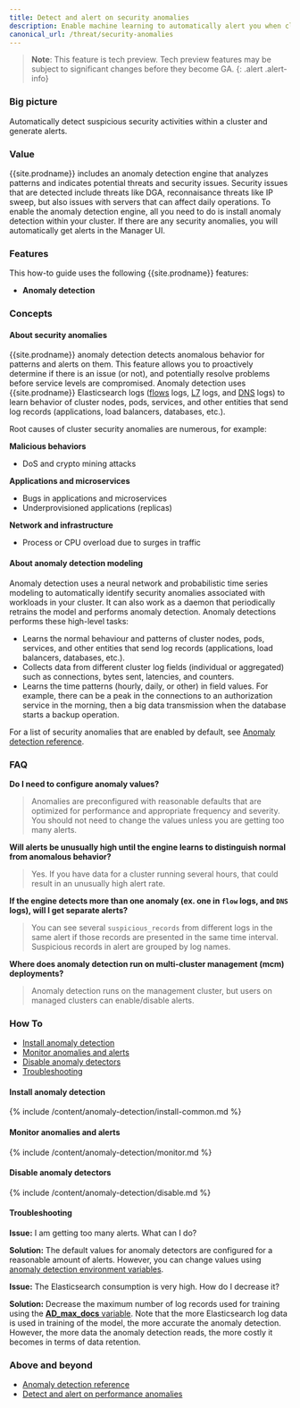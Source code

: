```yaml
---
title: Detect and alert on security anomalies
description: Enable machine learning to automatically alert you when clusters have security issues. 
canonical_url: /threat/security-anomalies
---
```


>**Note**: This feature is tech preview. Tech preview features may be subject to significant changes before they become GA.
{: .alert .alert-info}

### Big picture

Automatically detect suspicious security activities within a cluster and generate alerts. 

### Value

{{site.prodname}} includes an anomaly detection engine that analyzes patterns and indicates potential 
threats and security issues. Security issues that are detected include threats like DGA, reconnaisance threats like IP sweep, but also issues with servers that can affect daily operations. To enable the anomaly detection engine, all you need to do is install anomaly detection within your cluster. If there are any security anomalies, you will automatically get alerts in the Manager UI.

### Features

This how-to guide uses the following {{site.prodname}} features:
- **Anomaly detection**

### Concepts 

#### About security anomalies

{{site.prodname}} anomaly detection detects anomalous behavior for patterns and 
alerts on them. This feature allows you to proactively determine if there is an issue (or not), and potentially 
resolve problems before service levels are compromised. Anomaly detection uses {{site.prodname}} Elasticsearch logs 
([flows]({{site.baseurl}}/visibility/elastic/flow) logs, [L7]({{site.baseurl}}/visibility/elastic/l7) logs, and [DNS]({{site.baseurl}}/visibility/elastic/dns) logs) to learn behavior of cluster nodes, pods, services, and other 
entities that send log records (applications, load balancers, databases, etc.).

Root causes of cluster security anomalies are numerous, for example:

**Malicious behaviors**
- DoS and crypto mining attacks

**Applications and microservices**
- Bugs in applications and microservices
- Underprovisioned applications (replicas)

**Network and infrastructure**
- Process or CPU overload due to surges in traffic 

#### About anomaly detection modeling

Anomaly detection uses a neural network and probabilistic time series modeling to automatically 
identify security anomalies associated with workloads in your cluster. It can also work as a daemon that 
periodically retrains the model and performs anomaly detection. Anomaly detections performs these 
high-level tasks:

- Learns the normal behaviour and patterns of cluster nodes, pods, services, and other entities that send log records 
(applications, load balancers, databases, etc.).
- Collects data from different cluster log fields (individual or aggregated) such as connections, 
bytes sent, latencies, and counters.
- Learns the time patterns (hourly, daily, or other) in field values. For example, there can be a peak 
in the connections to an authorization service in the morning, then a big data transmission when 
the database starts a backup operation.

For a list of security anomalies that are enabled by default, see [Anomaly detection reference]({{site.baseurl}}/reference/anomaly-detection/all-jobs-envars#security-anomaly-detectors).

### FAQ

**Do I need to configure anomaly values?**

>Anomalies are preconfigured with reasonable defaults that are optimized for performance and appropriate frequency and severity. You should not need to change the values unless you are getting too many alerts.  

**Will alerts be unusually high until the engine learns to distinguish normal from anomalous behavior?**

>Yes. If you have data for a cluster running several hours, that could result in an unusually high alert rate.

**If the engine detects more than one anomaly (ex. one in `flow` logs, and `DNS` logs), will I get separate alerts?**

>You can see several `suspicious_records` from different logs in the same alert if those records are presented in 
> the same time interval. Suspicious records in alert are grouped by log names.

**Where does anomaly detection run on multi-cluster management (mcm) deployments?**

>Anomaly detection runs on the management cluster, but users on managed clusters can enable/disable alerts. 

### How To

- [Install anomaly detection](#install-anomaly-detection)
- [Monitor anomalies and alerts](#monitor-anomalies-and-alerts)
- [Disable anomaly detectors](#disable-anomaly-detectors)
- [Troubleshooting](#troubleshooting)

#### Install anomaly detection

{% include /content/anomaly-detection/install-common.md %}

#### Monitor anomalies and alerts

{% include /content/anomaly-detection/monitor.md %}

#### Disable anomaly detectors

{% include /content/anomaly-detection/disable.md %}

#### Troubleshooting

**Issue:** I am getting too many alerts. What can I do?

**Solution:** The default values for anomaly detectors are configured for a reasonable amount of alerts. However, you can change values using [anomaly detection environment variables]({{site.baseurl}}/reference/anomaly-detection/all-jobs-envars). 

**Issue:** The Elasticsearch consumption is very high. How do I decrease it?

**Solution:** Decrease the maximum number of log records used for training using the [**AD_max_docs** variable]({{site.baseurl}}/reference/anomaly-detection/all-jobs-envars). Note that the more Elasticsearch log data is used in training of the model, the more accurate the anomaly detection. However, the more data the anomaly detection reads, the more costly it becomes in terms of data retention.

### Above and beyond

- [Anomaly detection reference]({{site.baseurl}}/reference/anomaly-detection/all-jobs-envars)
- [Detect and alert on performance anomalies]({{site.baseurl}}/visibility/performance-hotspots)
